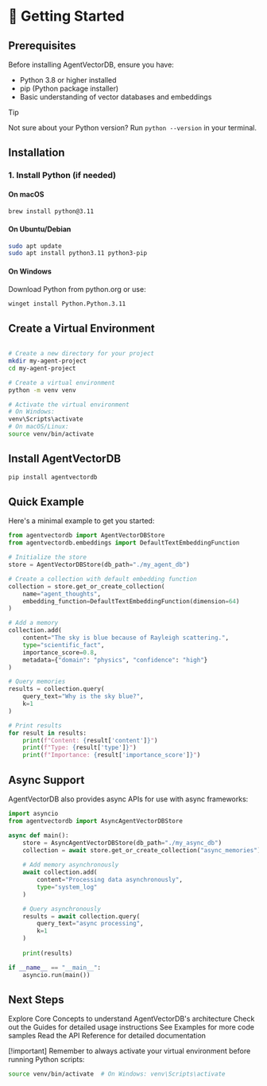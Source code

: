 # 🚀 Getting Started

## Prerequisites

Before installing AgentVectorDB, ensure you have:

- Python 3.8 or higher installed
- pip (Python package installer)
- Basic understanding of vector databases and embeddings

> [!tip]
> Not sure about your Python version? Run `python --version` in your terminal.

## Installation

### 1. Install Python (if needed)

#### On macOS
```bash
brew install python@3.11
```

#### On Ubuntu/Debian

```bash
sudo apt update
sudo apt install python3.11 python3-pip
```

#### On Windows

Download Python from python.org or use:

```bash
winget install Python.Python.3.11
```


##  Create a Virtual Environment


```bash

# Create a new directory for your project
mkdir my-agent-project
cd my-agent-project

# Create a virtual environment
python -m venv venv

# Activate the virtual environment
# On Windows:
venv\Scripts\activate
# On macOS/Linux:
source venv/bin/activate

```
## Install AgentVectorDB

```bash 
pip install agentvectordb
```

##  Quick Example
Here's a minimal example to get you started:

```python
from agentvectordb import AgentVectorDBStore
from agentvectordb.embeddings import DefaultTextEmbeddingFunction

# Initialize the store
store = AgentVectorDBStore(db_path="./my_agent_db")

# Create a collection with default embedding function
collection = store.get_or_create_collection(
    name="agent_thoughts",
    embedding_function=DefaultTextEmbeddingFunction(dimension=64)
)

# Add a memory
collection.add(
    content="The sky is blue because of Rayleigh scattering.",
    type="scientific_fact",
    importance_score=0.8,
    metadata={"domain": "physics", "confidence": "high"}
)

# Query memories
results = collection.query(
    query_text="Why is the sky blue?",
    k=1
)

# Print results
for result in results:
    print(f"Content: {result['content']}")
    print(f"Type: {result['type']}")
    print(f"Importance: {result['importance_score']}")

```
##  Async Support
AgentVectorDB also provides async APIs for use with async frameworks:

```python
import asyncio
from agentvectordb import AsyncAgentVectorDBStore

async def main():
    store = AsyncAgentVectorDBStore(db_path="./my_async_db")
    collection = await store.get_or_create_collection("async_memories")
    
    # Add memory asynchronously
    await collection.add(
        content="Processing data asynchronously",
        type="system_log"
    )

    # Query asynchronously
    results = await collection.query(
        query_text="async processing",
        k=1
    )
    
    print(results)

if __name__ == "__main__":
    asyncio.run(main())
```

## Next Steps

Explore Core Concepts to understand AgentVectorDB's architecture
Check out the Guides for detailed usage instructions
See Examples for more code samples
Read the API Reference for detailed documentation

[!important] Remember to always activate your virtual environment before running Python scripts:

```bash
source venv/bin/activate  # On Windows: venv\Scripts\activate
```